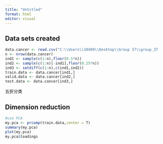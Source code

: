 ---
title: "Untitled"
format: html
editor: visual
---

## Data sets created

```{r}
data.cancer <- read.csv("C:\\Users\\10409\\Desktop\\Group 37\\group_37.csv")
n <- nrow(data.cancer)
ind1 <- sample(c(1:n),floor(0.5*n))
ind2 <- sample(c(1:n)[-ind1],floor(0.25*n))
ind3 <- setdiff(c(1:n),c(ind1,ind2))
train.data <- data.cancer[ind1,]
valid.data <- data.cancer[ind2,]
test.data <- data.cancer[ind3,]
```

五折分类

## Dimension reduction

```{r}
#use PCA
my.pca <- prcomp(train.data,center = T)
summary(my.pca)
plot(my.pca)
my.pca$loadings

```
